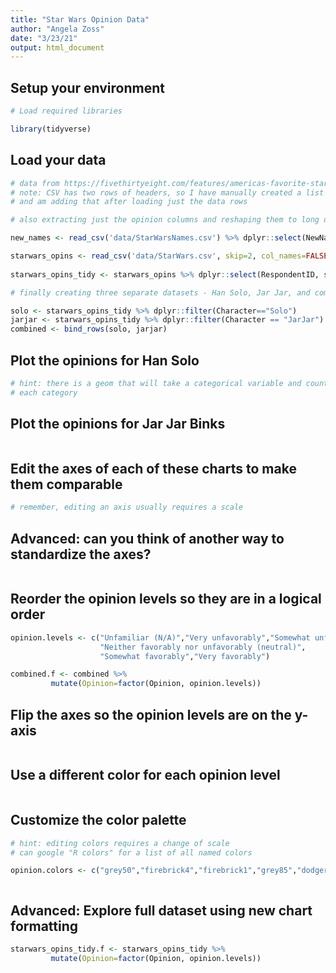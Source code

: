 ```yaml
---
title: "Star Wars Opinion Data"
author: "Angela Zoss"
date: "3/23/21"
output: html_document
---
```


## Setup your environment

```r

# Load required libraries

library(tidyverse)

```

## Load your data

```r

# data from https://fivethirtyeight.com/features/americas-favorite-star-wars-movies-and-least-favorite-characters/
# note: CSV has two rows of headers, so I have manually created a list of headers 
# and am adding that after loading just the data rows

# also extracting just the opinion columns and reshaping them to long data format

new_names <- read_csv('data/StarWarsNames.csv') %>% dplyr::select(NewNames)

starwars_opins <- read_csv('data/StarWars.csv', skip=2, col_names=FALSE) %>% setNames(unlist(new_names))
  
starwars_opins_tidy <- starwars_opins %>% dplyr::select(RespondentID, starts_with("Opinion")) %>% gather("Character","Opinion",-RespondentID) %>% mutate(Character=sub("Opinion","",Character)) %>% na.omit()

# finally creating three separate datasets - Han Solo, Jar Jar, and combined

solo <- starwars_opins_tidy %>% dplyr::filter(Character=="Solo")
jarjar <- starwars_opins_tidy %>% dplyr::filter(Character == "JarJar")
combined <- bind_rows(solo, jarjar)

```

## Plot the opinions for Han Solo

```r

# hint: there is a geom that will take a categorical variable and count the data points in
# each category


```

## Plot the opinions for Jar Jar Binks

```r


```

## Edit the axes of each of these charts to make them comparable

```r

# remember, editing an axis usually requires a scale


```

## Advanced: can you think of another way to standardize the axes?

```r


```

## Reorder the opinion levels so they are in a logical order

```r

opinion.levels <- c("Unfamiliar (N/A)","Very unfavorably","Somewhat unfavorably",
                    "Neither favorably nor unfavorably (neutral)",
                    "Somewhat favorably","Very favorably")

combined.f <- combined %>% 
         mutate(Opinion=factor(Opinion, opinion.levels))


```

## Flip the axes so the opinion levels are on the y-axis

```r


```

## Use a different color for each opinion level

```r


```

## Customize the color palette

```r

# hint: editing colors requires a change of scale
# can google "R colors" for a list of all named colors

opinion.colors <- c("grey50","firebrick4","firebrick1","grey85","dodgerblue1","dodgerblue4")



```

## Advanced: Explore full dataset using new chart formatting

```r

starwars_opins_tidy.f <- starwars_opins_tidy %>% 
         mutate(Opinion=factor(Opinion, opinion.levels))


```

